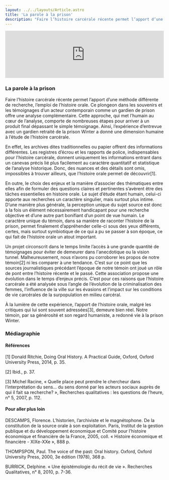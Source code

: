 ```yaml
---
layout: ../../layouts/Article.astro
title: 'La parole à la prison'
description: "Faire l’histoire carcérale récente permet l’apport d’une méthode différente de recherche, l’emploi de l’histoire orale. Ce plongeon dans les souvenirs et les témoignages d’un acteur contemporain comme un gardien de prison offre une analyse complémentaire."
---
```


<iframe width="100%" class="aspect-video" src="https://www.youtube.com/embed/uZ7x0len4PY" title="YouTube video player" frameborder="0" allow="accelerometer; autoplay; clipboard-write; encrypted-media; gyroscope; picture-in-picture; web-share" allowfullscreen></iframe>
<Text>
  <h3>La parole à la prison</h3>
  Faire l’histoire carcérale récente permet l’apport d’une méthode différente de recherche, l’emploi de l’histoire orale. Ce plongeon dans les souvenirs et les témoignages d’un acteur contemporain comme un gardien de prison offre une analyse complémentaire. Cette approche, qui met l’humain au cœur de l’analyse, comporte de nombreuses étapes pour arriver à un produit final dépassant le simple témoignage. Ainsi, l’expérience d’entrevue avec un gardien retraité de la prison Winter a donné une dimension humaine à l’étude de l’histoire carcérale.

En effet, les archives dites traditionnelles ou papier offrent des informations différentes. Les registres d’écrou et les rapports de police, indispensables pour l'histoire carcérale, donnent uniquement les informations entrant dans un canevas précis lié plus facilement au caractère quantitatif et statistique de l’analyse historique. Donc, des nuances et des détails sont omis, impossibles à trouver ailleurs, que l’histoire orale permet de découvrir[1].

En outre, le choix des enjeux et la manière d’associer des thématiques entre elles afin de formuler des questions claires et pertinentes s’avèrent être des tâches essentielles en histoire orale. Le sujet d’étude étant humain, celui-ci apporte aux recherches un caractère singulier, mais surtout plus intime. D’une manière plus générale, la perception unique du sujet source est donc à la fois un élément nécessairement handicapant pour une recherche objective et d’une autre part bonifiant d’un point de vue humain. Le caractère unique du témoin, dans sa manière de raconter l’histoire de la prison, permet finalement d’appréhender celle-ci sous des yeux différents, certes, mais surtout symbiotique de ce qui a pu se passer à son époque, ce qui fait de l’histoire orale un atout important.

Un projet circonscrit dans le temps limite l’accès à une grande quantité de témoignages pour éviter de demeurer dans l'anecdotique ou la vision tunnel. Malheureusement, nous n’avons pu corroborer les propos de notre témoin[2] ni les comparer à une tendance. C’est sur ce point que les sources journalistiques précédant l’époque de notre témoin ont joué un rôle de pont entre l’histoire récente et le passé. Cette association propose une évolution dans le temps d’enjeux précis. C’est pour ces raisons que l’histoire carcérale a été analysée sous l’angle de l’évolution de la criminalisation des femmes, l’influence de la ville sur les évasions et l’impact sur les conditions de vie carcérales de la surpopulation en milieu carcéral.

À la lumière de cette expérience, l’apport de l’histoire orale, malgré les critiques qui lui sont souvent adressées[3], demeure bien réel. Notre témoin, par sa générosité et son regard humaniste, a redonné vie à la prison Winter.


</Text>
<Chapitres 
  description=""
  chapitres={
    [
      {label: "Parole à la prison - Présentation", url: "/2020/parole-prison-1", current: true},
      {label: "Prostitution", url: "/2020/parole-prison-2"},
      {label: "Évasion", url: "/2020/parole-prison-3"},
      {label: "Conditions de vie", url: "/2020/parole-prison-4"},
    ]
  }
/>

<div class="p-10 lg:p-24 py-5 lg:py-12 text-sm bg-gray-400">
  <h3>Médiagraphie</h3>
<h4>Références</h4>
[1] Donald Ritchie, Doing Oral History. A Practical Guide, Oxford, Oxford University Press, 2014, p. 35.

[2] Ibid., p. 37.

[3] Michel Racine, « Quelle place peut prendre le chercheur dans l’interprétation du sens... du sens donné par les acteurs sociaux auprès de qui il fait sa recherche? », Recherches qualitatives : les questions de l’heure, n° 5, 2007, p. 112.

<h4>Pour aller plus loin</h4>
DESCAMPS, Florence. L’historien, l’archiviste et le magnétophone. De la constitution de la source orale à son exploitation. Paris, Institut de la gestion publique et du développement économique et Comité pour l’histoire économique et financière de la France, 2005, coll. « Histoire économique et financière - XIXe-XXe », 888 p.

THOMPSPON, Paul. The voice of the past: Oral history. Oxford, Oxford University Press, 2000, 3e édition (1978), 368 p.

BURRICK, Delphine. « Une épistémologie du récit de vie ». Recherches Qualitatives, n° 8, 2010, p. 7-36.
</div>